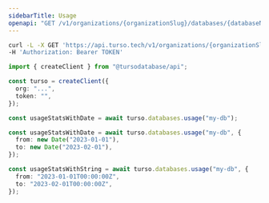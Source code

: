 ```yaml
---
sidebarTitle: Usage
openapi: "GET /v1/organizations/{organizationSlug}/databases/{databaseName}/usage"
---
```


<RequestExample>

```bash cURL
curl -L -X GET 'https://api.turso.tech/v1/organizations/{organizationSlug}/databases/{databaseName}/usage?from=2023-01-01T00:00:00Z&to=2023-02-01T00:00:00Z' \
-H 'Authorization: Bearer TOKEN'
```

```ts Node.js
import { createClient } from "@tursodatabase/api";

const turso = createClient({
  org: "...",
  token: "",
});

const usageStatsWithDate = await turso.databases.usage("my-db");

const usageStatsWithDate = await turso.databases.usage("my-db", {
  from: new Date("2023-01-01"),
  to: new Date("2023-02-01"),
});

const usageStatsWithString = await turso.databases.usage("my-db", {
  from: "2023-01-01T00:00:00Z",
  to: "2023-02-01T00:00:00Z",
});
```

</RequestExample>
